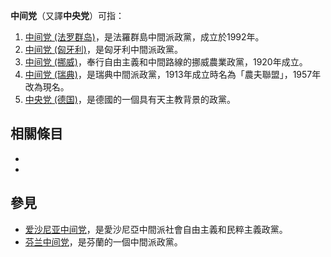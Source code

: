 '''中间党'''（又譯'''中央党'''）可指：
#[[中间党_(法罗群岛)|中间党 (法罗群岛)]]，是法羅群島中間派政黨，成立於1992年。
#[[中间党_(匈牙利)|中间党 (匈牙利)]]，是匈牙利中間派政黨。
#[[中间党_(挪威)|中间党 (挪威)]]，奉行自由主義和中間路線的挪威農業政黨，1920年成立。
#[[中间党_(瑞典)|中间党 (瑞典)]]，是瑞典中間派政黨，1913年成立時名為「農夫聯盟」，1957年改為現名。
#[[中央党_(德国)|中央党 (德国)]]，是德國的一個具有天主教背景的政黨。

== 相關條目 ==
*{{lookfrom}}
*{{lookfrom|中間黨}}

== 參見 ==
*[[爱沙尼亚中间党|爱沙尼亚中间党]]，是愛沙尼亞中間派社會自由主義和民粹主義政黨。
*[[芬兰中间党|芬兰中间党]]，是芬蘭的一個中間派政黨。

{{disambig|Cat=三字政黨消歧義}}